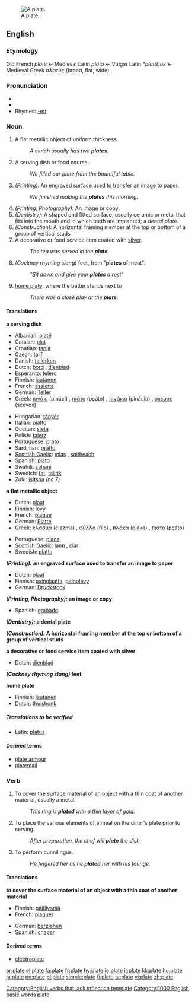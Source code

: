 [[Image:Plate by n yfe.jpg|thumb|right|A plate.]]
==English==

===Etymology===
Old French ''plate'' ← Medieval Latin ''plata'' ← Vulgar Latin ''*plat(t)us'' ← Medieval Greek ''πλατύς'' (broad, flat, wide).

===Pronunciation===
* {{IPA|/pleɪt/}}
*{{audio|en-us-plate.ogg|Audio (US)}}
* Rhymes: [[Rhymes:English:-eɪt|-eɪt]]

===Noun===
{{en-noun}}
# A flat metallic object of uniform thickness.
#: ''A clutch usually has two '''plates'''.''
# A serving dish or food course.
#: ''We filled our plate from the bountiful table.''
# ''(Printing):'' An engraved surface used to transfer an image to paper.
#: ''We finished making the '''plates''' this morning.''
# ''(Printing, Photography):'' An image or copy.
# ''(Dentistry):'' A shaped and fitted surface, usually ceramic or metal that fits into the mouth and in which teeth are implanted; a ''dental plate''.
# ''(Construction):'' A horizontal framing member at the top or bottom of a group of vertical studs.
# A decorative or food service item coated with [[silver]].
#: ''The tea was served in the '''plate'''.''
# ''(Cockney rhyming slang)'' feet, from "'''plates''' of meat".
#: ''"Sit down and give your '''plates''' a rest"''
# {{baseball}} [[home plate]]; where the batter stands next to
#: ''There was a close play at the '''plate'''.''

====Translations====
'''a serving dish'''
{{top}}
*Albanian: [[pjatë]] {{f}}
*Catalan: [[plat]] {{m}}
*Croatian: [[tanjir]] {{m}}
*Czech: [[talíř]] {{m}}
*Danish: [[tallerken]]
*Dutch: [[bord]] {{n}}, [[dienblad]] {{f}}
*Esperanto: [[telero]]
*Finnish: [[lautanen]]
*French: [[assiette]] {{f}}
*German: [[Teller]] {{m}}
*Greek: [[πινάκι]] (pináci) {{n}}, [[πιάτο]] (pçáto) {{n}}, [[πινάκιο]] (pinácio) {{n}}, [[σκεύος]] (scévos) {{n}}
{{mid}}
*Hungarian: [[tányér]]
*Italian: [[piatto]] {{m}}
*Occitan: [[sieta]]
*Polish: [[talerz]]
*Portuguese: [[prato]] {{m}}
*Sardinian: [[prattu]] {{m}}
*[[Scottish Gaelic]]: [[mias]] {{f}}, [[soitheach]] {{f}}
*Spanish: [[plato]] {{m}}
*Swahili: [[sahani]]
*Swedish: [[fat]], [[tallrik]]
*Zulu: [[isitsha]] ''(nc 7)''
{{bottom}}

'''a flat metallic object'''
{{top}}
*Dutch: [[plaat]] {{f}}
*Finnish: [[levy]]
*French: [[plaque]] {{f}}
*German: [[Platte]] {{f}}
*Greek: [[έλασμα]] (élazma) {{n}}, [[φύλλο]] (fílo) {{n}}, [[πλάκα]] (pláka) {{f}}, [[πιάτο]] (pçáto) {{n}}
{{mid}}
*Portuguese: [[placa]] {{f}}
*[[Scottish Gaelic]]: [[lann]] {{mf}}, [[clàr]] {{m}}
*Swedish: [[platta]]
{{bottom}}

'''''(Printing):'' an engraved surface used to transfer an image to paper'''
{{top}}
*Dutch: [[plaat]] {{f}}
*Finnish: [[painolaatta]], [[painolevy]]
*German: [[Druckstock]] {{m}}
{{mid}}
{{bottom}}

'''''(Printing, Photography):'' an image or copy'''
{{top}}
{{mid}}
*Spanish: [[grabado]] {{m}}
{{bottom}}

'''''(Dentistry):'' a dental plate'''
{{top}}
{{mid}}
{{bottom}}

'''''(Construction):'' A horizontal framing member at the top or bottom of a group of vertical studs'''
{{top}}
{{mid}}
{{bottom}}

'''a decorative or food service item coated with silver'''
{{top}}
*Dutch: [[dienblad]]
{{mid}}
{{bottom}}

'''''(Cockney rhyming slang)'' feet'''
{{top}}
{{mid}}
{{bottom}}

'''{{baseball}} home plate'''
{{top}}
*Finnish: [[lautanen]]
*Dutch: [[thuishonk]]
{{mid}}
{{bottom}}

=====Translations to be verified=====
*Latin: [[platus]] {{m}}

====Derived terms====
* [[plate armour]]
* [[platemail]]

===Verb===
{{en-verb|plates|plating|plated}}
# To cover the surface material of an object with a thin coat of another material, usually a metal.
#: ''This ring is '''plated''' with a thin layer of gold.''
# To place the various elements of a meal on the diner's plate prior to serving.
#: ''After preparation, the chef will '''plate''' the dish.''
# To perform cunnilingus.
#: ''He fingered her as he '''plated''' her with his tounge.''

====Translations====
'''to cover the surface material of an object with a thin coat of another material'''
{{top}}
*Finnish: [[päällystää]]
*French: [[plaquer]]
{{mid}}
*German: [[ueberziehen|berziehen]]
*Spanish: [[chapar]]
{{bottom}}

====Derived terms====
* [[electroplate]]

[[Category:English verbs that lack inflection template]]
[[Category:1000 English basic words]]
[[Category:Baseball|plate]]

[[ar:plate]]
[[el:plate]]
[[fa:plate]]
[[fr:plate]]
[[hy:plate]]
[[io:plate]]
[[it:plate]]
[[kk:plate]]
[[hu:plate]]
[[ja:plate]]
[[no:plate]]
[[pl:plate]]
[[simple:plate]]
[[fi:plate]]
[[ta:plate]]
[[vi:plate]]
[[zh:plate]]